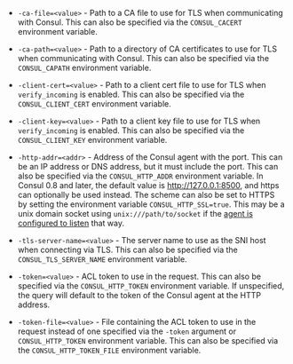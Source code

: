 - `-ca-file=<value>` - Path to a CA file to use for TLS when communicating with Consul.
  This can also be specified via the `CONSUL_CACERT` environment variable.

- `-ca-path=<value>` - Path to a directory of CA certificates to use for TLS when
  communicating with Consul. This can also be specified via the `CONSUL_CAPATH`
  environment variable.

- `-client-cert=<value>` - Path to a client cert file to use for TLS when
  `verify_incoming` is enabled. This can also be specified via the `CONSUL_CLIENT_CERT`
  environment variable.

- `-client-key=<value>` - Path to a client key file to use for TLS when
  `verify_incoming` is enabled. This can also be specified via the `CONSUL_CLIENT_KEY`
  environment variable.

- `-http-addr=<addr>` - Address of the Consul agent with the port. This can be
  an IP address or DNS address, but it must include the port. This can also be
  specified via the `CONSUL_HTTP_ADDR` environment variable. In Consul 0.8 and
  later, the default value is http://127.0.0.1:8500, and https can optionally be
  used instead. The scheme can also be set to HTTPS by setting the environment
  variable `CONSUL_HTTP_SSL=true`. This may be a unix domain socket using
  `unix:///path/to/socket` if the [agent is configured to
  listen](/docs/agent/options#addresses) that way.

- `-tls-server-name=<value>` - The server name to use as the SNI host when
  connecting via TLS. This can also be specified via the `CONSUL_TLS_SERVER_NAME`
  environment variable.

- `-token=<value>` - ACL token to use in the request. This can also be specified
  via the `CONSUL_HTTP_TOKEN` environment variable. If unspecified, the query
  will default to the token of the Consul agent at the HTTP address.

- `-token-file=<value>` - File containing the ACL token to use in the request
  instead of one specified via the `-token` argument or `CONSUL_HTTP_TOKEN`
  environment variable. This can also be specified via the
  `CONSUL_HTTP_TOKEN_FILE` environment variable.
